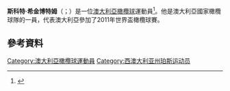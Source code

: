 '''斯科特·希金博特姆'''（{{lang-en|Scott Higginbotham}}；{{bd|1986年|9月5日}}）是一位[[澳大利亞|澳大利亞]][[橄欖球|橄欖球]]運動員<ref name= fiji-plan-b>{{cite web | first = Bret | last = Harris | url = http://www.theaustralian.com.au/sport/rugby-union/higginbotham-had-plan-b-play-for-fiji/story-e6frg7o6-1226372981879 | title = Higginbotham had plan B: play for Fiji | work = Australian | publisher = News | date = 30 May 2012 | accessdate = 1 February 2013 | archive-date = 2015-04-17 | archive-url = https://web.archive.org/web/20150417012257/http://www.theaustralian.com.au/sport/rugby-union/higginbotham-had-plan-b-play-for-fiji/story-e6frg7o6-1226372981879 | dead-url = no }}</ref>。他是澳大利亞國家橄欖球隊的一員，代表澳大利亞參加了2011年世界盃橄欖球賽。
==參考資料==
{{Reflist}}
[[Category:澳大利亞橄欖球運動員|Category:澳大利亞橄欖球運動員]]
[[Category:西澳大利亚州珀斯运动员|Category:西澳大利亚州珀斯运动员]]